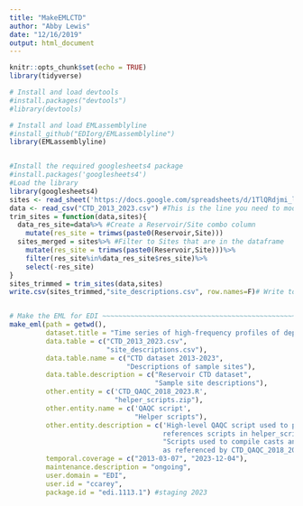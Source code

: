 ```yaml
---
title: "MakeEMLCTD"
author: "Abby Lewis"
date: "12/16/2019"
output: html_document
---
```


```r
knitr::opts_chunk$set(echo = TRUE)
library(tidyverse)
```


```r
# Install and load devtools
#install.packages("devtools")
#library(devtools)

# Install and load EMLassemblyline
#install_github("EDIorg/EMLassemblyline")
library(EMLassemblyline)


#Install the required googlesheets4 package
#install.packages('googlesheets4')
#Load the library 
library(googlesheets4)
sites <- read_sheet('https://docs.google.com/spreadsheets/d/1TlQRdjmi_lzwFfQ6Ovv1CAozmCEkHumDmbg_L4A2e-8/edit#gid=124442383')
data <- read_csv("CTD_2013_2023.csv") #This is the line you need to modify!
trim_sites = function(data,sites){
  data_res_site=data%>% #Create a Reservoir/Site combo column
    mutate(res_site = trimws(paste0(Reservoir,Site)))
  sites_merged = sites%>% #Filter to Sites that are in the dataframe
    mutate(res_site = trimws(paste0(Reservoir,Site)))%>%
    filter(res_site%in%data_res_site$res_site)%>%
    select(-res_site)
}
sites_trimmed = trim_sites(data,sites) 
write.csv(sites_trimmed,"site_descriptions.csv", row.names=F)# Write to file


# Make the EML for EDI ~~~~~~~~~~~~~~~~~~~~~~~~~~~~~~~~~~~~~~~~~~~~~~~~~~~~~~~~~~~~~~~~~~~~~~~~~~~~~~~~~~~~~~
make_eml(path = getwd(),
         dataset.title = "Time series of high-frequency profiles of depth, temperature, dissolved oxygen, conductivity, specific conductivity, chlorophyll a, turbidity, pH, oxidation-reduction potential, photosynthetic active radiation, cDOM, phycocyanin, phycoerythrin, and descent rate for Beaverdam Reservoir, Carvins Cove Reservoir, Falling Creek Reservoir, Gatewood Reservoir, and Spring Hollow Reservoir in Southwestern Virginia, USA 2013-2023",
         data.table = c("CTD_2013_2023.csv",
                        "site_descriptions.csv"),
         data.table.name = c("CTD dataset 2013-2023",
                             "Descriptions of sample sites"),
         data.table.description = c("Reservoir CTD dataset",
                                    "Sample site descriptions"),
         other.entity = c('CTD_QAQC_2018_2023.R', 
                          "helper_scripts.zip"),
         other.entity.name = c('QAQC script', 
                               "Helper scripts"),
         other.entity.description = c('High-level QAQC script used to process data from 2018-2023 - 
                                      references scripts in helper_scripts.zip', 
                                      "Scripts used to compile casts and apply QAQC, 
                                      as referenced by CTD_QAQC_2018_2023.R"),
         temporal.coverage = c("2013-03-07", "2023-12-04"),
         maintenance.description = "ongoing",
         user.domain = "EDI",
         user.id = "ccarey",
         package.id = "edi.1113.1") #staging 2023
```

